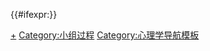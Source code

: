 {{#ifexpr:}}{{Navbox
|name = 从众行为
|title = [[從眾行為|从众行为]]
|state = {{{state|autocollapse}}}
|listclass = hlist

|group1 = 强制力
|list1  =
{{Navbox|subgroup
| group1 = {{link-en|公敵宣告|Proscription}}
| list1  =
*[[阶级敌人]]
*{{tsl|en|Enemy of the state|国家公敌 (社会学)|国家公敌}}
*[[陶片放逐制]]（[[黑名單]]‧[[取消文化]]‧[[審查制度]]）
* [[法外之徒]]
** {{link-en|公民死亡|Civil death}}
** {{link-en|不法之徒 (德国)|Vogelfrei|不法之徒}}
* {{tsl|en|Public enemy|全民公敌 (社会学)|全民公敌}}

| group2 = 群体压力
| list2  =

*[[從眾效應]]
*[[集体主义]]
*[[平臺驅逐|平台驱逐]]
*[[洗腦]]
*[[宗教教義]]
**[[自殺模仿]]
*[[错失恐惧症]]
*[[團體迷思]]
*[[民族主義]]
*[[愛國主義]]
*[[同儕壓力]]
*{{tsl|en|Teasing|戏弄}}
*{{tsl|en|Social influence|社會影響力}}
*[[多数无知]]
*[[民主]]
*[[政治宣传]]
*[[聚旗效应]]
*[[社會化]]
*[[沉默的螺旋]]
*[[多數人暴政]]
*[[贱民]]
*[[索馬里判官政治]]
*[[集體欺凌]]
| group3 = 个人压力
| list3  =
*[[控制狂]]
*[[强迫型人格障碍]]
}}

|group2 = 自我确认
|list2  =
*{{tsl|en|Compliance (psychology)|顺从 (心理学)|顺从}}
*{{tsl|en|Countersignaling|反信号}}
*{{tsl|en|Herd behavior|随大溜}}
*{{tsl|en|Internalisation (sociology)|内化 (社会学)|内化}}
*{{tsl|en|Social proof|社会证明}}
*{{tsl|en|Obedience (human behavior)|服从 (人类行为)|服从}}

|group3 = 著名实验
|list3  =
* [[阿希从众实验]]
* [[米尔格拉姆实验]]
* [[斯坦福监狱实验]]

|group4 = 反从众行为
|list4  =
* [[反独裁主义]]
* [[反社会行为]]
* [[公民不服从]]
* [[世界主义]]
* [[文化干扰]]
* [[越轨社会学]]
* [[折衷主义]]
* {{tsl|en|Eccentricity (behavior)|古怪 (行为)|古怪}}
* {{tsl|en|Idiosyncrasy|个性}}
* [[个人主义]]
* [[举事]]
* [[讽刺]]
* {{tsl|en|Shock value|冲击价值}}
* [[流亡]]
* [[神圣的人]]
* [[持不同政见者]]
* [[不受歡迎人物]]

}}<noinclude>
{{collapsible option}}
[[Category:从众行为|+]]
[[Category:小组过程]]
[[Category:心理学导航模板]]
</noinclude>
